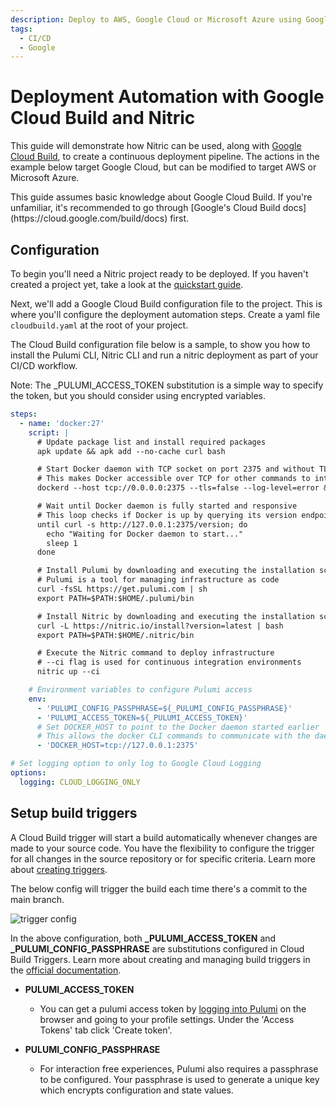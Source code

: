 ```yaml
---
description: Deploy to AWS, Google Cloud or Microsoft Azure using Google Cloud Build and the Nitric CLI
tags:
  - CI/CD
  - Google
---
```


# Deployment Automation with Google Cloud Build and Nitric

This guide will demonstrate how Nitric can be used, along with [Google Cloud Build](https://cloud.google.com/build/docs), to create a continuous deployment pipeline. The actions in the example below target Google Cloud, but can be modified to target AWS or Microsoft Azure.

<Note>
  This guide assumes basic knowledge about Google Cloud Build. If you're
  unfamiliar, it's recommended to go through [Google's Cloud Build
  docs](https://cloud.google.com/build/docs) first.
</Note>

## Configuration

To begin you'll need a Nitric project ready to be deployed. If you haven't created a project yet, take a look at the [quickstart guide](/get-started/quickstart).

Next, we'll add a Google Cloud Build configuration file to the project. This is where you'll configure the deployment automation steps. Create a yaml file `cloudbuild.yaml` at the root of your project.

The Cloud Build configuration file below is a sample, to show you how to install the Pulumi CLI, Nitric CLI and run a nitric deployment as part of your CI/CD workflow.

<Note>
  Note: The _PULUMI_ACCESS_TOKEN substitution is a simple way to specify the
  token, but you should consider using encrypted variables.
</Note>

```yaml {{tag: 'cloudbuild.yaml'}}
steps:
  - name: 'docker:27'
    script: |
      # Update package list and install required packages
      apk update && apk add --no-cache curl bash

      # Start Docker daemon with TCP socket on port 2375 and without TLS
      # This makes Docker accessible over TCP for other commands to interact with
      dockerd --host tcp://0.0.0.0:2375 --tls=false --log-level=error &

      # Wait until Docker daemon is fully started and responsive
      # This loop checks if Docker is up by querying its version endpoint
      until curl -s http://127.0.0.1:2375/version; do
        echo "Waiting for Docker daemon to start..."
        sleep 1
      done

      # Install Pulumi by downloading and executing the installation script
      # Pulumi is a tool for managing infrastructure as code
      curl -fsSL https://get.pulumi.com | sh
      export PATH=$PATH:$HOME/.pulumi/bin

      # Install Nitric by downloading and executing the installation script
      curl -L https://nitric.io/install?version=latest | bash
      export PATH=$PATH:$HOME/.nitric/bin

      # Execute the Nitric command to deploy infrastructure
      # --ci flag is used for continuous integration environments
      nitric up --ci

    # Environment variables to configure Pulumi access
    env:
      - 'PULUMI_CONFIG_PASSPHRASE=${_PULUMI_CONFIG_PASSPHRASE}'
      - 'PULUMI_ACCESS_TOKEN=${_PULUMI_ACCESS_TOKEN}'
      # Set DOCKER_HOST to point to the Docker daemon started earlier
      # This allows the docker CLI commands to communicate with the daemon
      - 'DOCKER_HOST=tcp://127.0.0.1:2375'

# Set logging option to only log to Google Cloud Logging
options:
  logging: CLOUD_LOGGING_ONLY
```

## Setup build triggers

A Cloud Build trigger will start a build automatically whenever changes are made to your source code. You have the flexibility to configure the trigger for all changes in the source repository or for specific criteria. Learn more about <a target="_blank" href="https://cloud.google.com/build/docs/automating-builds/create-manage-triggers">creating triggers</a>.

The below config will trigger the build each time there's a commit to the main branch.

<div style={{maxWidth: 450 }}>

![trigger config](/docs/images/guides/google-cloud-build/trigger-config.png)

</div>

In the above configuration, both **\_PULUMI_ACCESS_TOKEN** and **\_PULUMI_CONFIG_PASSPHRASE** are substitutions configured in Cloud Build Triggers. Learn more about creating and managing build triggers in the [official documentation](https://cloud.google.com/build/docs/automating-builds/create-manage-triggers).

- **PULUMI_ACCESS_TOKEN**

  - You can get a pulumi access token by <a href="https://app.pulumi.com/account/tokens" target="_blank">logging into Pulumi</a> on the browser and going to your profile settings. Under the 'Access Tokens' tab click 'Create token'.

- **PULUMI_CONFIG_PASSPHRASE**

  - For interaction free experiences, Pulumi also requires a passphrase to be configured. Your passphrase is used to generate a unique key which encrypts configuration and state values.
